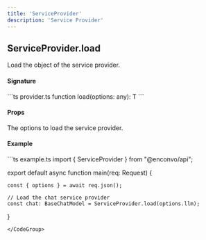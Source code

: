 ```yaml
---
title: 'ServiceProvider'
description: 'Service Provider'
---
```



## ServiceProvider.load

Load the object of the service provider.

#### Signature

<CodeGroup>
```ts provider.ts 
function load<T>(options: any): T
```
</CodeGroup>

#### Props
<ParamField body="options" type="any" required>
  The options to load the service provider.
</ParamField>


#### Example

<CodeGroup>
```ts example.ts 
import {  ServiceProvider } from "@enconvo/api";

export default async function main(req: Request) {

    const { options } = await req.json();

    // Load the chat service provider
    const chat: BaseChatModel = ServiceProvider.load(options.llm);
}
```
</CodeGroup>

